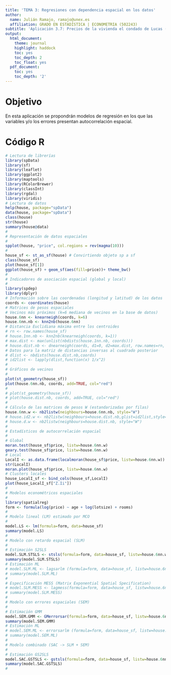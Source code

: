 ```yaml
---
title: 'TEMA 3: Regresiones con dependencia espacial en los datos'
author:
  name: Julián Ramajo, ramajo@unex.es
  affiliation: GRADO EN ESTADÍSTICA | ECONOMETRIA (502243)
subtitle: 'Aplicación 3.7: Precios de la vivienda el condado de Lucas (estado de Ohio, Estados Unidos)'
output:
  html_document:
    theme: journal
    highlight: haddock
    toc: yes
    toc_depth: 2
    toc_float: yes
  pdf_document:
    toc: yes
    toc_depth: '2'
---
```


# Objetivo

En esta aplicación se propondrán modelos de regresión en los que las variables y/o los errores presentan autocorrelación espacial.

# Código R

```r
# Lectura de librerías
library(spData)
library(sf) 
library(leaflet) 
library(ggplot2)
library(maptools)
library(RColorBrewer) 
library(classInt)
library(rgdal)
library(viridis)
# Lectura de datos
help(house, package="spData")
data(house, package="spData")
class(house)
str(house)
summary(house@data)
#
# Representación de datos espaciales
#
spplot(house, "price", col.regions = rev(magma(10)))
#
house_sf <- st_as_sf(house) # Convirtiendo objeto sp a sf
class(house_sf)
plot(house_sf[1])
ggplot(house_sf) + geom_sf(aes(fill=price))+ theme_bw()
#
# Indicadores de asociación espacial (global y local)
#
library(spdep) 
library(dplyr)
# Información sobre las coordenadas (longitud y latitud) de los datos
coords <- coordinates(house)
# Matrices de pesos espaciales
# Vecinos más próximos (k=6 mediana de vecinos en la base de datos)
house.6nn <- knearneigh(coords, k=6) 
house.6nn.nb <- knn2nb(house.6nn)
# Distancia Euclidiana máxima entre los centroides
# rn <- row.names(house_sf)
# house.1nn.nb <- knn2nb(knearneigh(coords, k=1))
# max.dist <- max(unlist(nbdists(house.1nn.nb, coords)))
# house.dist.nb <- dnearneigh(coords, d1=0, d2=max.dist, row.names=rn, longlat =T) 
# Datos para la matriz de distancias inversas al cuadrado posterior
# dlist <- nbdists(house.dist.nb,coords) 
# id2list <- lapply(dlist,function(x) 1/x^2)
#
# Gráficos de vecinos
#
plot(st_geometry(house_sf)) 
plot(house.6nn.nb, coords, add=TRUE, col="red")
#
# plot(st_geometry(house_sf)) 
# plot(house.dist.nb, coords, add=TRUE, col="red")
#
# Cálculo de las matrices de pesos W (estandarizadas por filas)
house.6nn.w <- nb2listw(neighbours=house.6nn.nb, style="W")
# house.id2.w <- nb2listw(neighbours=house.dist.nb,glist=id2list,style="W")
# house.d.w <- nb2listw(neighbours=house.dist.nb, style="W")
#
# Estadísticos de autocorrelación espacial
#
# Global
moran.test(house_sf$price, listw=house.6nn.w)
geary.test(house_sf$price, listw=house.6nn.w)
# Local
LocalI <- as.data.frame(localmoran(house_sf$price, listw=house.6nn.w))
str(LocalI)
moran.plot(house_sf$price, listw=house.6nn.w) 
# Clusters locales
house_LocalI_sf <- bind_cols(house_sf,LocalI)
plot(house_LocalI_sf["Z.Ii"])
#
# Modelos econométricos espaciales
#
library(spatialreg)
form <- formula(log(price) ~ age + log(lotsize) + rooms)
#
# Modelo lineal (LM) estimado por MCO
#
model.LS <- lm(formula=form, data=house_sf)
summary(model.LS)
#
# Modelo con retardo espacial (SLM)
#
# Estimación S2SLS
model.SLM.STSLS <- stsls(formula=form, data=house_sf, listw=house.6nn.w)
summary(model.SLM.STSLS)
# Estimación ML
# model.SLM.ML <- lagsarlm (formula=form, data=house_sf, listw=house.6nn.w, method="eigen")
# summary(model.SLM.ML)
#
# Especificación MESS (Matrix Exponential Spatial Specification)
# model.SLM.MESS <- lagmess(formula=form, data=house_sf, listw=house.6nn.w) 
# summary(model.SLM.MESS)
#
# Modelo con errores espaciales (SEM)
#
# Estimación GMM
model.SEM.GMM <- GMerrorsar(formula=form, data=house_sf, listw=house.6nn.w)
summary(model.SEM.GMM)
# Estimación ML
# model.SEM.ML <- errorsarlm (formula=form, data=house_sf, listw=house.6nn.w, method="eigen")
# summary(model.SEM.ML)
#
# Modelo combinado (SAC -> SLM + SEM)
#
# Estimación GS2SLS
model.SAC.GSTSLS <- gstsls(formula=form, data=house_sf, listw=house.6nn.w)
summary(model.SAC.GSTSLS)
#
```
